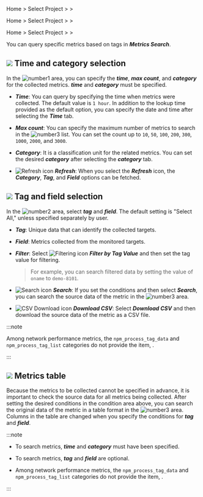 <Xclude product='amazon-cloudwatch,amazon-ecs,azure,ncloud,browser'>

Home > Select Project > <Cmdname sid="analysis" className="uitext" /> > <Cmdname sid="tag_count" className="uitext" />

</Xclude>

<InDoc product='amazon-cloudwatch,amazon-ecs,azure,ncloud'>

Home > Select Project > <Cmdname sid="metrics" className="uitext" /> > <Cmdname sid="tag_count" className="uitext" />

</InDoc>

<InDoc product="browser">

Home > Select Project > <Cmdname sid="laboratory" className="uitext" /> > <Cmdname sid="tag_count" className="uitext" />

</InDoc>

You can query specific metrics based on tags in **_Metrics Search_**. 

<ImgLang img='metrics-search.png' desc='Metrics Search' />

## ![](/img/number-01.png) Time and category selection

In the ![number1](/img/number-01.png) area, you can specify the **_time_**, **_max count_**, and **_category_** for the collected metrics. **_time_** and **_category_** must be specified.

- **_Time_**: You can query by specifying the time when metrics were collected. The default value is `1 hour`. In addition to the lookup time provided as the default option, you can specify the date and time after selecting the **_Time_** tab.

- **_Max count_**: You can specify the maximum number of metrics to search in the ![number3](/img/number-03.png) list. You can set the count up to `10`, `50`, `100`, `200`, `300`, `1000`, `2000`, and `3000`.

- **_Category_**: It is a classification unit for the related metrics. You can set the desired **_category_** after selecting the **_category_** tab.

- ![Refresh icon](/img/ic-refresh-w-bg.svg) **_Refresh_**: When you select the **_Refresh_** icon, the **_Category_**, **_Tag_**, and **_Field_** options can be fetched.

## ![](/img/number-02.png) Tag and field selection

In the ![number2](/img/number-02.png) area, select **_tag_** and **_field_**. The default setting is "Select All," unless specified separately by user. 

- **_Tag_**: Unique data that can identify the collected targets.

- **_Field_**: Metrics collected from the monitored targets.

- **_Filter_**: Select ![Filtering icon](/img/ico-filter.svg) **_Filter by Tag Value_** and then set the tag value for filtering.

  > For example, you can search filtered data by setting the value of `oname` to `demo-8101`.

- ![Search icon](/img/ic-search-on-press.svg) **_Search_**: If you set the conditions and then select **_Search_**, you can search the source data of the metric in the ![number3](/img/number-03.png) area. 

- ![CSV Download icon](/img/ic-csv-download-ms.svg) **_Download CSV_**: Select **_Download CSV_** and then download the source data of the metric as a CSV file.

<InDoc product="npm">

:::note

Among network performance metrics, the `npm_process_tag_data` and `npm_process_tag_list` categories do not provide the item, <Cmdname sid="tag" className="uitext" />.

:::

</InDoc>

## ![](/img/number-03.png) Metrics table

Because the metrics to be collected cannot be specified in advance, it is important to check the source data for all metrics being collected.  After setting the desired conditions in the condition area above, you can search the original data of the metric in a table format in the ![number3](/img/number-03.png) area. Columns in the table are changed when you specify the conditions for **_tag_** and **_field_**.

:::note

- To search metrics, **_time_** and **_category_** must have been specified. 

- To search metrics, **_tag_** and **_field_** are optional.

<InDoc product="npm">

- Among network performance metrics, the `npm_process_tag_data` and `npm_process_tag_list` categories do not provide the item, <Cmdname sid="tag" className="uitext" />.

</InDoc>

:::
